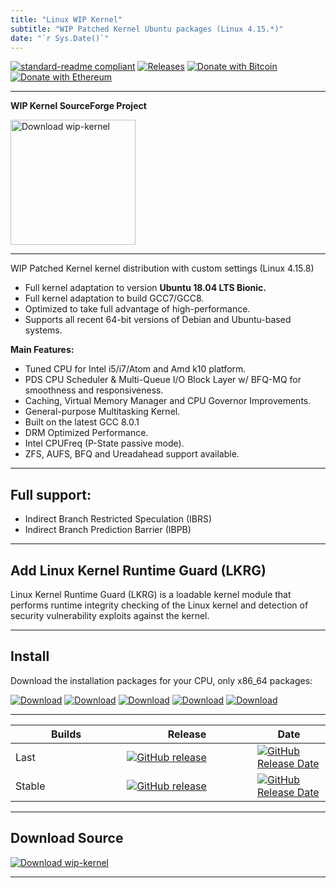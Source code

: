 ```yaml
---
title: "Linux WIP Kernel"
subtitle: "WIP Patched Kernel Ubuntu packages (Linux 4.15.*)"
date: "`r Sys.Date()`"
---
```




[![standard-readme compliant](https://img.shields.io/badge/readme%20style-standard-brightgreen.svg)](https://github.com/RichardLitt/standard-readme)
[![Releases](https://img.shields.io/badge/Release-last-green.svg)](https://github.com/AndyLavr/wip-kernel/releases)
[![Donate with Bitcoin](https://en.cryptobadges.io/badge/micro/1KvWrbLhuzk8DSb2Yq2948bMj3uQvVTQCW)](https://en.cryptobadges.io/donate/1KvWrbLhuzk8DSb2Yq2948bMj3uQvVTQCW)
[![Donate with Ethereum](https://en.cryptobadges.io/badge/micro/0xE42f2d4D4aF888Ac784ED26a68E828475A4712Cb)](https://en.cryptobadges.io/donate/0xE42f2d4D4aF888Ac784ED26a68E828475A4712Cb)

---

**WIP Kernel SourceForge Project**

<!--html_preserve-->
<a href="https://sourceforge.net/p/wip-kernel/"><img alt="Download wip-kernel" src="https://sourceforge.net/sflogo.php?type=17&group_id=2933490" width=200></a>
<!--/html_preserve-->

---


WIP Patched Kernel kernel distribution with custom settings (Linux 4.15.8)

 - Full kernel adaptation to version **Ubuntu 18.04 LTS Bionic.**
 - Full kernel adaptation to build GCC7/GCC8.
 - Optimized to take full advantage of high-performance.
 - Supports all recent 64-bit versions of Debian and Ubuntu-based systems. 

**Main Features:**

 - Tuned CPU for Intel i5/i7/Atom and Amd k10 platform.
 - PDS CPU Scheduler & Multi-Queue I/O Block Layer w/ BFQ-MQ for smoothness and responsiveness.
 - Caching, Virtual Memory Manager and CPU Governor Improvements.
 - General-purpose Multitasking Kernel.
 - Built on the latest GCC 8.0.1
 - DRM Optimized Performance.
 - Intel CPUFreq (P-State passive mode).
 - ZFS, AUFS, BFQ and Ureadahead support available.

---
 
## Full support:
 
 - Indirect Branch Restricted Speculation (IBRS)
 - Indirect Branch Prediction Barrier (IBPB)

---

## Add Linux Kernel Runtime Guard (LKRG)

 Linux Kernel Runtime Guard (LKRG) is a loadable kernel module that
performs runtime integrity checking of the Linux kernel and detection of
security vulnerability exploits against the kernel.

---

## Install

Download the installation packages for your CPU, only x86_64 packages:

[![Download](https://img.shields.io/badge/Download-broadwell-blue.svg)](https://drive.google.com/drive/folders/1jd2mliolOMy30uL8opuDLVGat8JxUXPG)
[![Download](https://img.shields.io/badge/Download-westmere-yellow.svg)](https://drive.google.com/drive/folders/1b2wWdKqB_KjaVhkxlIIQ5wqgt3DiMAwT)
[![Download](https://img.shields.io/badge/Dowload-atom-red.svg)](https://drive.google.com/drive/folders/1N9q2mlsiROjpq7_HG2yD-CQ2tOrnt-YD)
[![Download](https://img.shields.io/badge/Download-k10-ff69b4.svg)](https://drive.google.com/drive/folders/1EmBc7ybd-AqHyKiWAnMQjLpV69-8jFv4)
[![Download](https://img.shields.io/badge/Download-generic-green.svg)](https://drive.google.com/drive/folders/1PSEKJYXq5fm-xNR_lS2nTZ9QjVJ3uAtC)

---

| Builds | Release | Date |
| ------ | ------- | ---- |
| Last    | [![GitHub release](https://img.shields.io/github/release/AndyLavr/wip-kernel/all.svg)](https://github.com/AndyLavr/wip-kernel/releases) | [![GitHub Release Date](https://img.shields.io/github/release-date-pre/AndyLavr/wip-kernel.svg)](https://github.com/AndyLavr/wip-kernel/releases) |
| Stable  | [![GitHub release](https://img.shields.io/github/release/AndyLavr/wip-kernel.svg)](https://github.com/AndyLavr/wip-kernel/releases) | [![GitHub Release Date](https://img.shields.io/github/release-date/AndyLavr/wip-kernel.svg)](https://github.com/AndyLavr/wip-kernel/releases) |

---

## Download Source

[![Download wip-kernel](https://a.fsdn.com/con/app/sf-download-button)](https://sourceforge.net/projects/wip-kernel/files/latest/download)

---



